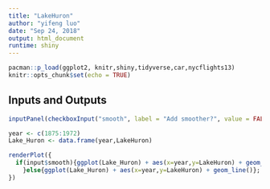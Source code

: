 ```yaml
---
title: "LakeHuron"
author: "yifeng luo"
date: "Sep 24, 2018"
output: html_document
runtime: shiny
---
```


```r
pacman::p_load(ggplot2, knitr,shiny,tidyverse,car,nycflights13)
knitr::opts_chunk$set(echo = TRUE)
```


## Inputs and Outputs


```r
inputPanel(checkboxInput("smooth", label = "Add smoother?", value = FALSE))

year <- c(1875:1972)
Lake_Huron <- data.frame(year,LakeHuron)

renderPlot({
  if(input$smooth){ggplot(Lake_Huron) + aes(x=year,y=LakeHuron) + geom_line()+geom_point(color="blue") + geom_smooth(method = "auto", color="red", se=FALSE)
    }else{ggplot(Lake_Huron) + aes(x=year,y=LakeHuron) + geom_line()}; 
})
```
